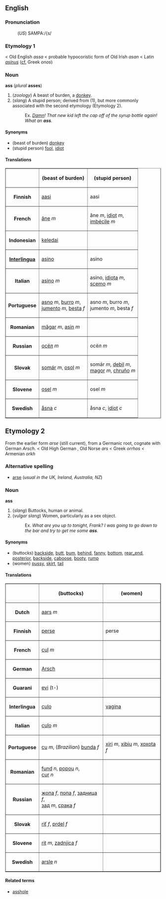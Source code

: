 ==English==
===Pronunciation===
:(''US'') SAMPA:/{s/

===Etymology 1===

< Old English ''assa'' < probable hypocoristic form of Old Irish ''asan''  < Latin ''[[asinus]]'' ([[cf.]] Greek ''onos'')

===Noun===
'''ass''' (''plural'' '''asses''')

# (''zoology'') A beast of burden, a [[donkey]].
# (''slang'') A stupid person; derived from (1), but more commonly associated with the second etymology (Etymology 2).
#:Ex. ''[[Damn]]! That new kid left the cap off of the syrup bottle again!  What an '''ass'''.''

====Synonyms====
*(beast of burden) [[donkey]]
*(stupid person) [[fool]], [[idiot]]

====Translations====
<table border="1" align="center" cellpadding="5">
<tr><th>        <th> (beast of burden) <th> (stupid person) </tr>
<tr><th> Finnish <td> [[aasi]] <td> aasi </tr>
<tr><th> French  <td> [[âne]] ''m'' <td> âne ''m'', [[idiot]] ''m'',<br> [[imbécile]] ''m'' </tr>
<tr><th> Indonesian <td> [[keledai]] <td>  </tr>
<tr><th> [[Interlingua]] <td> [[asino]] <td> asino </tr>
<tr><th> Italian <td> [[asino]] ''m'' <td> asino, [[idiota]] ''m'',<br> [[scemo]] ''m''</tr>
<tr><th> Portuguese <td> [[asno]] ''m'', [[burro]] ''m'',<br>[[jumento]] ''m'', [[besta]] ''f'' <td> asno ''m'', burro ''m'',<br>jumento ''m'', besta ''f'' </tr>
<tr><th> Romanian <td> [[măgar]] ''m'', [[asin]] ''m'' <td>  </tr>
<tr><th> Russian <td> [[осёл]] ''m'' <td> осёл ''m'' </tr>
<tr><th> Slovak <td> [[somár]] ''m'', [[osol]] ''m'' <td> somár ''m'', [[debil]] ''m'',<br>[[magor]] ''m'', [[chruňo]] ''m'' </tr>
<tr><th> Slovene <td> [[osel]] ''m'' <td> osel ''m'' </tr>
<tr><th> Swedish <td> [[åsna]] ''c'' <td> åsna ''c'', [[idiot#Swedish|idiot]] ''c'' </tr>
</table>

==Etymology 2==
From the earlier form ''arse'' (still current), from a Germanic root, cognate with German ''Arsch''. 
< Old High German , Old Norse ''ars'' < Greek ''orrhos'' < Armenian ''orkh''

===Alternative spelling===
*[[arse]] (''usual in the UK, Ireland, Australia, NZ'')

===Noun===
'''ass'''
# (''slang'') Buttocks, human or animal.
# (''vulgar slang'') Women, particularly as a sex object.
#:Ex. ''What are you up to tonight, Frank?  I was going to go down to the bar and try to get me some '''ass'''.''

====Synonyms====
*(buttocks) [[backside]], [[butt]], [[bum]], [[behind]], [[fanny]], [[bottom]], [[rear_end]], [[posterior]], [[backside]], [[caboose]], [[booty]], [[rump]]
*(women) [[pussy]], [[skirt]], [[tail]]

====Translations====

<table border="1" align="center" cellpadding="5">
<tr><th>           <th> (buttocks) <th> (women) </tr>
<tr><th> Dutch     <td> [[aars]] ''m'' <td>  </tr>
<tr><th> Finnish   <td> [[perse]] <td> perse </tr>
<tr><th> French <td> [[cul]] ''m'' <td>  </tr>
<tr><th> German <td> [[Arsch]] <td>  </tr>
<tr><th> Guarani <td> [[evi]] (t-) <td>  </tr>
<tr><th> Interlingua <td> [[culo#Interlingua|culo]] <td> [[vagina#Interlingua|vagina]] </tr>
<tr><th> Italian <td> [[culo#Italian|culo]] ''m'' <td>  </tr>
<tr><th> Portuguese <td> [[cu]] ''m'', (''Brazilian'') [[bunda]] ''f'' <td> [[xiri]] ''m'', [[xibiu]] ''m'', [[xoxota]] ''f'' </tr>
<tr><th> Romanian <td> [[fund]] ''n'', [[popou]] ''n'',<br>[[cur]] ''n'' <td>  </tr>
<tr><th> Russian <td> [[жопа]] ''f'', [[попа]] ''f'', [[задница]] ''f'',<br> [[зад]] ''m'', [[срака]] ''f'' <td>  </tr>
<tr><th> Slovak <td> [[riť]] ''f'', [[prdel]] ''f'' <td>  </tr>
<tr><th> Slovene <td> [[rit]] ''m'', [[zadnjica]] ''f'' <td>  </tr>
<tr><th> Swedish <td> [[arsle]] ''n'' <td>  </tr>
</table>

====Related terms====
*[[asshole]]